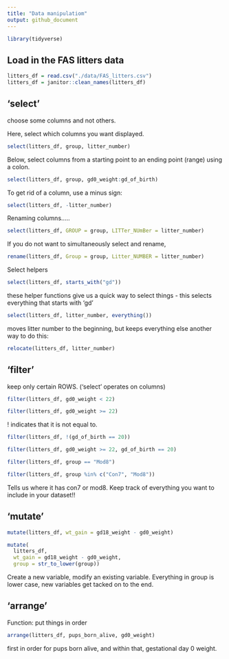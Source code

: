 ```yaml
---
title: "Data manipulatiom"
output: github_document
---
```

```r
library(tidyverse)
```

## Load in the FAS litters data

```r
litters_df = read.csv("./data/FAS_litters.csv")
litters_df = janitor::clean_names(litters_df)
```

## 'select'

choose some columns and not others.


Here, select which columns you want displayed.
```r
select(litters_df, group, litter_number)
```


Below, select columns from a starting point to an ending point (range) using a colon. 

```r
select(litters_df, group, gd0_weight:gd_of_birth)
```





To get rid of a column, use a minus sign:
```r
select(litters_df, -litter_number)
```

Renaming columns.....
```r
select(litters_df, GROUP = group, LITTer_NUmBer = litter_number)
```
If you do not want to simultaneously select and rename,
```r
rename(litters_df, Group = group, Litter_NUMBER = litter_number)
```

Select helpers

```r
select(litters_df, starts_with("gd"))
```
these helper functions give us a quick way to select things - this selects everything that starts with 'gd'

```r
select(litters_df, litter_number, everything())
```
moves litter number to the beginning, but keeps everything else
another way to do this:
```r
relocate(litters_df, litter_number)
```

## 'filter'
keep only certain ROWS. ('select' operates on columns)

```r
filter(litters_df, gd0_weight < 22)
```

```r
filter(litters_df, gd0_weight >= 22)
```
! indicates that it is not equal to. 
```r
filter(litters_df, !(gd_of_birth == 20))
```

```r
filter(litters_df, gd0_weight >= 22, gd_of_birth == 20)
```

```r
filter(litters_df, group == "Mod8")
```
```r
filter(litters_df, group %in% c("Con7", "Mod8"))
```
Tells us where it has con7 or mod8. Keep track of everything you want to include in your dataset!!


## 'mutate'

```r
mutate(litters_df, wt_gain = gd18_weight - gd0_weight)
```
```r
mutate(
  litters_df, 
  wt_gain = gd18_weight - gd0_weight,
  group = str_to_lower(group))
```
Create a new variable, modify an existing variable. Everything in group is lower case, new variables get tacked on to the end. 

## 'arrange'
Function: put things in order

```r
arrange(litters_df, pups_born_alive, gd0_weight)
```
first in order for pups born alive, and within that, gestational day 0 weight.

